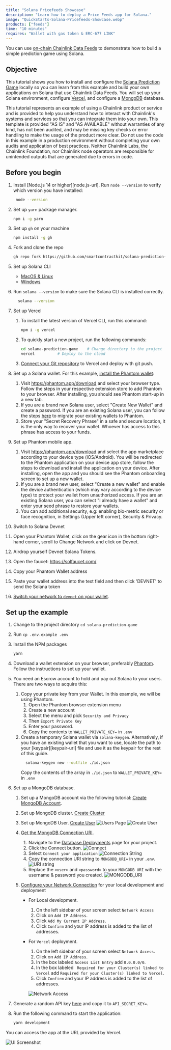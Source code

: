 ```yaml
---
title: "Solana Pricefeeds Showcase"
description: "Learn how to deploy a Price Feeds app for Solana."
image: "QuickStarts-Solana-Pricefeeds-Showcase.webp"
products: ["feeds"]
time: "10 minutes"
requires: "Wallet with gas token & ERC-677 LINK"
---
```



You can use [on-chain Chainlink Data Feeds](/data-feeds/solana) to demonstrate how to build a simple prediction game using Solana.

## Objective

This tutorial shows you how to install and configure the [Solana Prediction Game](https://github.com/smartcontractkit/solana-prediction-game) locally so you can learn from this example and build your own applications on Solana that use Chainlink Data Feeds. You will set up your Solana environment, configure [Vercel](https://vercel.com/dashboard), and configure a [MongoDB](https://www.mongodb.com/) database.

<Aside type="caution" title="Disclaimer">
  This tutorial represents an example of using a Chainlink product or service and is provided to help you understand how
  to interact with Chainlink's systems and services so that you can integrate them into your own. This template is
  provided "AS IS" and "AS AVAILABLE" without warranties of any kind, has not been audited, and may be missing key
  checks or error handling to make the usage of the product more clear. Do not use the code in this example in a
  production environment without completing your own audits and application of best practices. Neither Chainlink Labs,
  the Chainlink Foundation, nor Chainlink node operators are responsible for unintended outputs that are generated due
  to errors in code.
</Aside>

## Before you begin

1. Install [Node.js 14 or higher][node.js-url]. Run `node --version` to verify which version you have installed:

   ```sh
    node --version
   ```

1. Set up `yarn` package manager.

   ```sh
   npm i -g yarn
   ```

1. Set up `gh` on your machine

   ```sh
   npm install -g gh
   ```

1. Fork and clone the repo

   ```sh
   gh repo fork https://github.com/smartcontractkit/solana-prediction-game.git --clone
   ```

1. Set up Solana CLI

   - [MacOS & Linux](https://docs.solana.com/cli/install-solana-cli-tools#macos--linux)
   - [Windows](https://docs.solana.com/cli/install-solana-cli-tools#windows)

1. Run `solana --version` to make sure the Solana CLI is installed correctly.

   ```sh
     solana --version
   ```

1. Set up Vercel

   1. To install the latest version of Vercel CLI, run this command:

      ```sh
      npm i -g vercel
      ```

   1. To quickly start a new project, run the following commands:

      ```sh
      cd solana-prediction-game    # Change directory to the project
      vercel          # Deploy to the cloud
      ```

   1. [Connect your Git repository](https://vercel.com/docs/git) to Vercel and deploy with git push.

1. Set up a Solana wallet. For this example, [install the Phantom wallet](https://phantom.app/):

   1. Visit https://phantom.app/download and select your browser type. Follow the steps in your respective extension store to add Phantom to your browser. After installing, you should see Phantom start-up in a new tab.
   1. If you are a brand new Solana user, select "Create New Wallet" and create a password. If you are an existing Solana user, you can follow the steps [here](https://phantom.app/help/migrating-from-sollet-to-phantom) to migrate your existing wallets to Phantom.
   1. Store your "Secret Recovery Phrase" in a safe and secure location, it is the only way to recover your wallet. Whoever has access to this phrase has access to your funds.

1. Set up Phantom mobile app.

   1. Visit https://phantom.app/download and select the app marketplace according to your device type (iOS/Android). You will be redirected to the Phantom application on your device app store, follow the steps to download and install the application on your device. After installing, open the app and you should see the Phantom onboarding screen to set up a new wallet.
   1. If you are a brand new user, select "Create a new wallet" and enable the device authentication (which may vary according to the device type) to protect your wallet from unauthorized access. If you are an existing Solana user, you can select "I already have a wallet" and enter your seed phrase to restore your wallets.
   1. You can add additional security, e.g: enabling bio-metric security or face recognition, in Settings (Upper left corner), Security & Privacy.

1. Switch to Solana Devnet

1. Open your Phantom Wallet, click on the gear icon in the bottom right-hand corner, scroll to Change Network and click on Devnet.

1. Airdrop yourself Devnet Solana Tokens.

1. Open the faucet: https://solfaucet.com/
1. Copy your Phantom Wallet address
1. Paste your wallet address into the text field and then click 'DEVNET' to send the Solana token

1. [Switch your network to `devnet` on your wallet](https://docs.realms.today/phantom-wallet).

## Set up the example

1. Change to the project directory `cd solana-prediction-game`
1. Run `cp .env.example .env`
1. Install the NPM packages
   ```sh
   yarn
   ```
1. Download a wallet extension on your browser, preferably [Phantom](https://phantom.app/download). Follow the instructions to set up your wallet.
1. You need an Escrow account to hold and pay out Solana to your users. There are two ways to acquire this:

   1. Copy your private key from your Wallet. In this example, we will be using Phantom.
      1. Open the Phantom browser extension menu
      1. Create a new account
      1. Select the menu and pick `Security and Privacy`
      1. Then `Export Private Key`
      1. Enter your password.
      1. Copy the contents to `WALLET_PRIVATE_KEY=` in `.env`
   1. Create a temporary Solana wallet via `solana-keygen`. Alternatively, if you have an existing wallet that you want to use, locate the path to your [keypair][keypair-url] file and use it as the keypair for the rest of this guide.
      ```sh
        solana-keygen new --outfile ./id.json
      ```
      Copy the contents of the array in `./id.json` to `WALLET_PRIVATE_KEY=` in `.env`

1. Set up a MongoDB database.

   1. Set up a MongoDB account via the following tutorial: [Create MongoDB Account](https://www.mongodb.com/docs/guides/atlas/account/).
   1. Set up MongoDB cluster. [Create Cluster](https://www.mongodb.com/docs/guides/atlas/cluster/)
   1. Set up MongoDB User. [Create User](https://www.mongodb.com/docs/guides/atlas/db-user/)
      ![Users Page](/images/quickstarts/price-feeds-showcase/users_page.png)
      ![Create User](/images/quickstarts/price-feeds-showcase/add_user.png)
   1. [Get the MongoDB Connection URI](https://www.mongodb.com/docs/guides/atlas/connection-string/).

      1. Navigate to the [Database Deployments](https://cloud.mongodb.com/v2?_ga=2.162842878.354261710.1675751201-506434847.1674149602) page for your project.
      1. Click the Connect button.
         ![Connect](/images/quickstarts/price-feeds-showcase/sample-data-cluster.png)
      1. Select `Connect your application`
         ![Connection String](/images/quickstarts/price-feeds-showcase/connection-string.png)
      1. Copy the connection URI string to `MONGODB_URI=` in your `.env`.
         ![URI string](/images/quickstarts/price-feeds-showcase/mongodb_uri.png)
      1. Replace the `<user>` and `<password>` to your `MONGODB_URI` with the username & password you created.
         ![MONGODB_URI](/images/quickstarts/price-feeds-showcase/mongo_uri.png)

   1. [Configure your Network Connection](https://www.mongodb.com/docs/guides/atlas/network-connections/#configure-a-network-connection) for your local development and deployment

      - For Local development.

        1. On the left sidebar of your screen select `Network Access`
        1. Click on `Add IP Address`.
        1. Click `Add My Current IP Address`.
        1. Click `Confirm` and your IP address is added to the list of addresses.

      - For `Vercel` deployment.

        1. On the left sidebar of your screen select `Network Access`.
        1. Click on `Add IP Address`.
        1. In the box labeled `Access List Entry` add `0.0.0.0/0`.
        1. In the box labeled `	Required for your Cluster(s) linked to Vercel` add `Required for your Cluster(s) linked to Vercel`.
        1. Click `Confirm` and your IP address is added to the list of addresses.

        ![Network Access](/images/quickstarts/price-feeds-showcase/network_access.png)

1. Generate a random API key [here](https://generate-random.org/api-key-generator) and copy it to `API_SECRET_KEY=`.

1. Run the following command to start the application:

   ```sh
   yarn development
   ```

You can access the app at the URL provided by Vercel.

![UI Screenshot](/images/quickstarts/price-feeds-showcase/product-screenshot.png)
